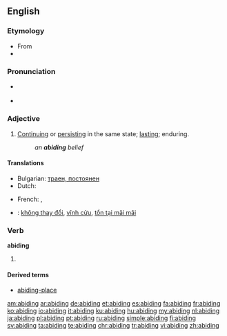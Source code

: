 ==English==

===Etymology===
* From {{etyl|enm}} {{term|abiden||to abide|lang=enm}}
* {{suffix|abide|ing}}

===Pronunciation===
* {{a|US}} {{IPA|/ə.ˈbaɪ.dɪŋ/}}
* {{rhymes|aɪdɪŋ}}

===Adjective===
{{en-adj}}

# [[continue|Continuing]] or [[persist|persisting]] in the same state; [[lasting]]; enduring.
#: ''an '''abiding''' belief''

====Translations====
{{trans-top|continue}}
* Bulgarian: [[траен, постоянен]]
* Dutch: {{t-|nl|voorturend}}
{{trans-mid}}
* French: {{t+|fr|continuel}},{{t+|fr|sempiternel}}
{{trans-bottom}}
{{checktrans-top}}
* {{ttbc|vi}}: [[không thay đổi]], [[vĩnh cửu]], [[tồn tại mãi mãi]]
{{trans-mid}}
{{trans-bottom}}

===Verb===
'''abiding'''

# {{present participle of|abide}}

====Derived terms====
* [[abiding-place]]

[[am:abiding]]
[[ar:abiding]]
[[de:abiding]]
[[et:abiding]]
[[es:abiding]]
[[fa:abiding]]
[[fr:abiding]]
[[ko:abiding]]
[[io:abiding]]
[[it:abiding]]
[[ku:abiding]]
[[hu:abiding]]
[[my:abiding]]
[[nl:abiding]]
[[ja:abiding]]
[[pl:abiding]]
[[pt:abiding]]
[[ru:abiding]]
[[simple:abiding]]
[[fi:abiding]]
[[sv:abiding]]
[[ta:abiding]]
[[te:abiding]]
[[chr:abiding]]
[[tr:abiding]]
[[vi:abiding]]
[[zh:abiding]]